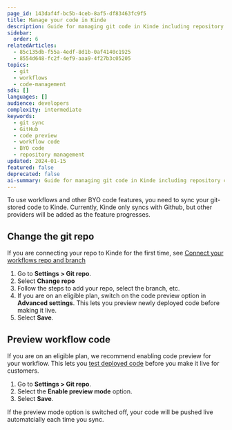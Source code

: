 ```yaml
---
page_id: 143daf4f-bc5b-4ceb-8af5-df83463fc9f5
title: Manage your code in Kinde
description: Guide for managing git code in Kinde including repository connection, branch selection, code preview functionality, and workflow deployment management.
sidebar:
  order: 6
relatedArticles:
  - 85c135db-f55a-4edf-8d1b-0af4140c1925
  - 8554d648-fc2f-4ef9-aaa9-4f27b3c05205
topics:
  - git
  - workflows
  - code-management
sdk: []
languages: []
audience: developers
complexity: intermediate
keywords:
  - git sync
  - GitHub
  - code preview
  - workflow code
  - BYO code
  - repository management
updated: 2024-01-15
featured: false
deprecated: false
ai-summary: Guide for managing git code in Kinde including repository connection, branch selection, code preview functionality, and workflow deployment management.
---
```


To use workflows and other BYO code features, you need to sync your git-stored code to Kinde. Currently, Kinde only syncs with Github, but other providers will be added as the feature progresses.

## Change the git repo

If you are connecting your repo to Kinde for the first time, see [Connect your workflows repo and branch](/workflows/getting-started/connect-repo-for-workflows/)

1. Go to **Settings > Git repo**.
2. Select **Change repo**
3. Follow the steps to add your repo, select the branch, etc.
4. If you are on an eligible plan, switch on the code preview option in **Advanced settings**. This lets you preview newly deployed code before making it live.
5. Select **Save**.

## Preview workflow code

If you are on an eligible plan, we recommend enabling code preview for your workflow. This lets you [test deployed code](/workflows/testing/preview-workflows/) before you make it live for customers.

1. Go to **Settings > Git repo**.
2. Select the **Enable preview mode** option.
5. Select **Save**.

<Aside type="warning">

If the preview mode option is switched off, your code will be pushed live automatcially each time you sync.

</Aside>
